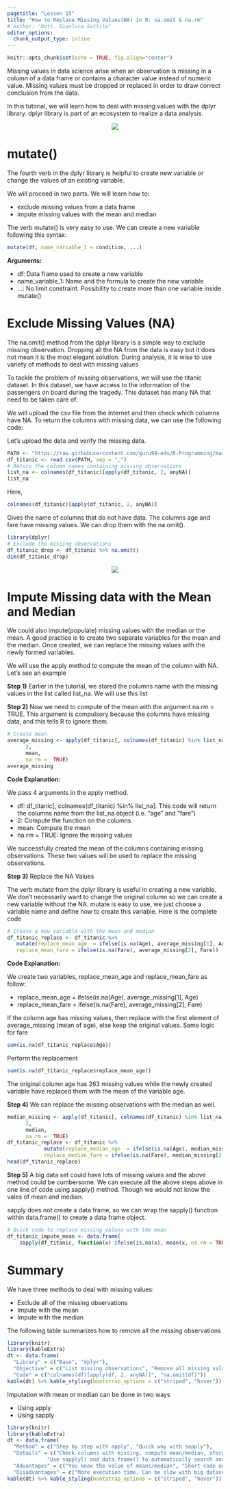 ```yaml
---
pagetitle: "Lesson 15"
title: "How to Replace Missing Values(NA) in R: na.omit & na.rm"
# author: "Dott. Gianluca Sottile"
editor_options: 
  chunk_output_type: inline
---
```


```r
knitr::opts_chunk$set(echo = TRUE, fig.align="center")
```

Missing values in data science arise when an observation is missing in a column of a data frame or contains a character value instead of numeric value. Missing values must be dropped or replaced in order to draw correct conclusion from the data.

In this tutorial, we will learn how to deal with missing values with the dplyr library. dplyr library is part of an ecosystem to realize a data analysis.

<p align="center">
![](imgblock15/img1.png)
</p>

# mutate()
The fourth verb in the dplyr library is helpful to create new variable or change the values of an existing variable.

We will proceed in two parts. We will learn how to:

- exclude missing values from a data frame
- impute missing values with the mean and median

The verb mutate() is very easy to use. We can create a new variable following this syntax:

```r
mutate(df, name_variable_1 = condition, ...)
```

__Arguments:__

- df: Data frame used to create a new variable
- name_variable_1: Name and the formula to create the new variable
- ...: No limit constraint. Possibility to create more than one variable inside mutate()

# Exclude Missing Values (NA)
The na.omit() method from the dplyr library is a simple way to exclude missing observation. Dropping all the NA from the data is easy but it does not mean it is the most elegant solution. During analysis, it is wise to use variety of methods to deal with missing values

To tackle the problem of missing observations, we will use the titanic dataset. In this dataset, we have access to the information of the passengers on board during the tragedy. This dataset has many NA that need to be taken care of.

We will upload the csv file from the internet and then check which columns have NA. To return the columns with missing data, we can use the following code:

Let's upload the data and verify the missing data.

```r
PATH <- "https://raw.githubusercontent.com/guru99-edu/R-Programming/master/test.csv"
df_titanic <- read.csv(PATH, sep = ",")
# Return the column names containing missing observations
list_na <- colnames(df_titanic)[apply(df_titanic, 2, anyNA)]
list_na
```

Here,

```r
colnames(df_titanic)[apply(df_titanic, 2, anyNA)]
```

Gives the name of columns that do not have data. The columns age and fare have missing values. We can drop them with the na.omit().

```r
library(dplyr)
# Exclude the missing observations
df_titanic_drop <- df_titanic %>% na.omit()		
dim(df_titanic_drop)
```

<p align="center">
![](imgblock15/img2.png)
</p>

# Impute Missing data with the Mean and Median
We could also impute(populate) missing values with the median or the mean. A good practice is to create two separate variables for the mean and the median. Once created, we can replace the missing values with the newly formed variables.

We will use the apply method to compute the mean of the column with NA. Let's see an example

__Step 1)__ Earlier in the tutorial, we stored the columns name with the missing values in the list called list_na. We will use this list

__Step 2)__ Now we need to compute of the mean with the argument na.rm = TRUE. This argument is compulsory because the columns have missing data, and this tells R to ignore them.

```r
# Create mean
average_missing <- apply(df_titanic[, colnames(df_titanic) %in% list_na],
      2,
      mean,
      na.rm =  TRUE)
average_missing
```

__Code Explanation:__

We pass 4 arguments in the apply method.

- df: df_titanic[, colnames(df_titanic) %in% list_na]. This code will return the columns name from the list_na object (i.e. "age" and "fare")
- 2: Compute the function on the columns
- mean: Compute the mean
- na.rm = TRUE: Ignore the missing values

We successfully created the mean of the columns containing missing observations. These two values will be used to replace the missing observations.

__Step 3)__ Replace the NA Values

The verb mutate from the dplyr library is useful in creating a new variable. We don't necessarily want to change the original column so we can create a new variable without the NA. mutate is easy to use, we just choose a variable name and define how to create this variable. Here is the complete code

```r
# Create a new variable with the mean and median
df_titanic_replace <- df_titanic %>%
   mutate(replace_mean_age  = ifelse(is.na(Age), average_missing[1], Age),
   replace_mean_fare = ifelse(is.na(Fare), average_missing[2], Fare))
```

__Code Explanation:__

We create two variables, replace_mean_age and replace_mean_fare as follow:

- replace_mean_age = ifelse(is.na(Age), average_missing[1], Age)
- replace_mean_fare = ifelse(is.na(Fare), average_missing[2], Fare)

If the column age has missing values, then replace with the first element of average_missing (mean of age), else keep the original values. Same logic for fare

```r
sum(is.na(df_titanic_replace$Age))
```

Perform the replacement

```r
sum(is.na(df_titanic_replace$replace_mean_age))
```

The original column age has 263 missing values while the newly created variable have replaced them with the mean of the variable age.

__Step 4)__ We can replace the missing observations with the median as well.

```r
median_missing <- apply(df_titanic[, colnames(df_titanic) %in% list_na],
      2,
      median,
      na.rm =  TRUE)
df_titanic_replace <- df_titanic %>%
            mutate(replace_median_age  = ifelse(is.na(Age), median_missing[1], Age), 
            replace_median_fare = ifelse(is.na(Fare), median_missing[2], Fare))
head(df_titanic_replace)
```

__Step 5)__ A big data set could have lots of missing values and the above method could be cumbersome. We can execute all the above steps above in one line of code using sapply() method. Though we would not know the vales of mean and median.

sapply does not create a data frame, so we can wrap the sapply() function within data.frame() to create a data frame object.

```r
# Quick code to replace missing values with the mean
df_titanic_impute_mean <- data.frame(
    sapply(df_titanic, function(x) ifelse(is.na(x), mean(x, na.rm = TRUE), x)))
```

# Summary
We have three methods to deal with missing values:

- Exclude all of the missing observations
- Impute with the mean
- Impute with the median

The following table summarizes how to remove all the missing observations

```r
library(knitr)
library(kableExtra)
dt <- data.frame(
  "Library" = c("Base", "dplyr"), 
  "Objective" = c("List missing observations", "Remove all missing values"),
  "Code" = c("colnames(df)[apply(df, 2, anyNA)]", "na.omit(df)"))
kable(dt) %>% kable_styling(bootstrap_options = c("striped", "hover"))
```

<!-- | Library |	Objective |	Code | -->
<!-- |:--------|:----------|:-----| -->
<!-- | base | List missing observations | colnames(df)[apply(df, 2, anyNA)] | -->
<!-- | dplyr |	Remove all missing values	| na.omit(df) | -->

Imputation with mean or median can be done in two ways

- Using apply
- Using sapply

```r
library(knitr)
library(kableExtra)
dt <- data.frame(
  "Method" = c("Step by step with apply", "Quick way with sapply"), 
  "Details" = c("Check columns with missing, compute mean/median, store the value, replace with mutate()", 
             "Use sapply() and data.frame() to automatically search and replace missing values with mean/median"),
  "Advantages" = c("You know the value of means/median", "Short code and fast"),
  "Disadvantages" = c("More execution time. Can be slow with big dataset", "Don't know the imputation values"))
kable(dt) %>% kable_styling(bootstrap_options = c("striped", "hover"))
```

<!-- | Method | Details | Advantages | Disadvantages | -->
<!-- |:-------|:--------|:-----------|:--------------| -->
<!-- | Step by step with apply |	Check columns with missing, compute mean/median, store the value, replace with mutate() | You know the value of means/median |	More execution time. Can be slow with big dataset | -->
<!-- | Quick way with sapply |	Use sapply() and data.frame() to automatically search and replace missing values with mean/median | Short code and fast | Don't know the imputation values | -->